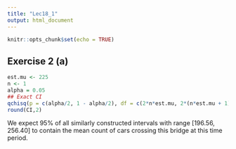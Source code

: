 ---
title: "Lec18_1"
output: html_document
---

```{r setup, include=FALSE}
knitr::opts_chunk$set(echo = TRUE)
```

## Exercise 2 (a)

```{r}
est.mu <- 225
n <- 1
alpha = 0.05
## Exact CI
qchisq(p = c(alpha/2, 1 - alpha/2), df = c(2*n*est.mu, 2*(n*est.mu + 1)))/(2*n)->CI
round(CI,2)
```
We expect 95% of all similarly constructed intervals with range [196.56, 256.40] to contain the mean count of cars crossing this bridge at this time period.

